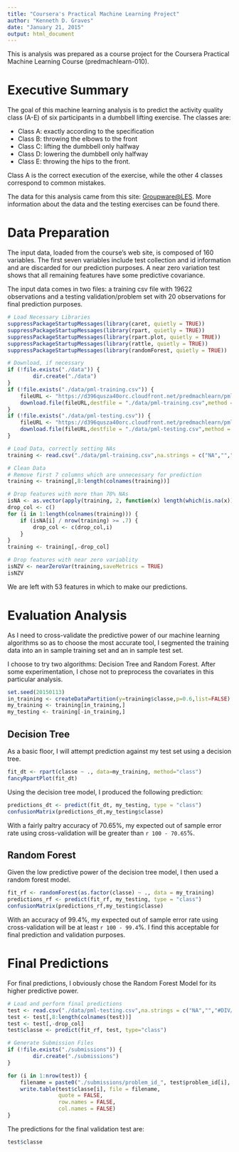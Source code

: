 ```yaml
---
title: "Coursera's Practical Machine Learning Project"
author: "Kenneth D. Graves"
date: "January 21, 2015"
output: html_document
---
```


This is analysis was prepared as a course project for the Coursera Practical Machine Learning Course (predmachlearn-010).

# Executive Summary
The goal of this machine learning analysis is to predict the activity quality class (A-E) of six participants in a dumbbell lifting exercise.  The classes are:

* Class A: exactly according to the specification
* Class B: throwing the elbows to the front
* Class C: lifting the dumbbell only halfway
* Class D: lowering the dumbbell only halfway
* Class E: throwing the hips to the front.

Class A is the correct execution of the exercise, while the other 4 classes correspond to common mistakes.

The data for this analysis came from this site: [Groupware@LES](http://groupware.les.inf.puc-rio.br/har).  More information about the data and the testing exercises can be found there.

# Data Preparation
The input data, loaded from the course's web site, is composed of 160 variables.  The first seven variables include test collection and id information and are discarded for our prediction purposes.  A near zero variation test shows that all remaining features have some predictive covariance.

The input data comes in two files: a training csv file with 19622 observations and a testing validation/problem set with 20 observations for final prediction purposes.

```r
# Load Necessary Libraries
suppressPackageStartupMessages(library(caret, quietly = TRUE))
suppressPackageStartupMessages(library(rpart, quietly = TRUE))
suppressPackageStartupMessages(library(rpart.plot, quietly = TRUE))
suppressPackageStartupMessages(library(rattle, quietly = TRUE))
suppressPackageStartupMessages(library(randomForest, quietly = TRUE))

# Download, if necessary
if (!file.exists("./data")) {
        dir.create("./data")
}
if (!file.exists("./data/pml-training.csv")) {
    fileURL <- "https://d396qusza40orc.cloudfront.net/predmachlearn/pml-training.csv"
    download.file(fileURL,destfile = "./data/pml-training.csv",method = "curl")
}
if (!file.exists("./data/pml-testing.csv")) {
    fileURL <- "https://d396qusza40orc.cloudfront.net/predmachlearn/pml-testing.csv"
    download.file(fileURL,destfile = "./data/pml-testing.csv",method = "curl")
}

# Load Data, correctly setting NAs
training <- read.csv("./data/pml-training.csv",na.strings = c("NA","","#DIV/0!"),stringsAsFactors=FALSE)

# Clean Data
# Remove first 7 columns which are unnecessary for prediction
training <- training[,8:length(colnames(training))]

# Drop features with more than 70% NAs
isNA <- as.vector(apply(training, 2, function(x) length(which(is.na(x)))))
drop_col <- c()
for (i in 1:length(colnames(training))) {
    if (isNA[i] / nrow(training) >= .7) {
        drop_col <- c(drop_col,i)
    }
}
training <- training[,-drop_col]

# Drop features with near zero variablity
isNZV <- nearZeroVar(training,saveMetrics = TRUE)
isNZV
```

We are left with 53 features in which to make our predictions.

# Evaluation Analysis
As I need to cross-validate the predictive power of our machine learning algorithms so as to choose the most accurate tool, I segmented the training data into an in sample training set and an in sample test set.

I choose to try two algorithms: Decision Tree and Random Forest.  After some experimentation, I chose not to preprocess the covariates in this particular analysis.

```r
set.seed(20150113)
in_training <- createDataPartition(y=training$classe,p=0.6,list=FALSE)
my_training <- training[in_training,]
my_testing <- training[-in_training,]
```

## Decision Tree

As a basic floor, I will attempt prediction against my test set using a decision tree.

```r
fit_dt <- rpart(classe ~ ., data=my_training, method="class")
fancyRpartPlot(fit_dt)
```

Using the decision tree model, I produced the following prediction:

```r
predictions_dt <- predict(fit_dt, my_testing, type = "class")
confusionMatrix(predictions_dt,my_testing$classe)
```

With a fairly paltry accuracy of 70.65%, my expected out of sample error rate using cross-validation will be greater than `r 100 - 70.65`%.

## Random Forest

Given the low predictive power of the decision tree model, I then used a random forest model.

```r
fit_rf <- randomForest(as.factor(classe) ~ ., data = my_training)
predictions_rf <- predict(fit_rf, my_testing, type = "class")
confusionMatrix(predictions_rf,my_testing$classe)
```

With an accuracy of 99.4%, my expected out of sample error rate using cross-validation will be at least `r 100 - 99.4`%.  I find this acceptable for final prediction and validation purposes.

# Final Predictions

For final predictions, I obviously chose the Random Forest Model for its higher predictive power.

```r
# Load and perform final predictions
test <- read.csv("./data/pml-testing.csv",na.strings = c("NA","","#DIV/0!"),stringsAsFactors=FALSE)
test <- test[,8:length(colnames(test))]
test <- test[,-drop_col]
test$classe <- predict(fit_rf, test, type="class")

# Generate Submission Files
if (!file.exists("./submissions")) {
        dir.create("./submissions")
}

for (i in 1:nrow(test)) {
    filename = paste0("./submissions/problem_id_", test$problem_id[i], ".txt")
    write.table(test$classe[i], file = filename, 
                quote = FALSE, 
                row.names = FALSE, 
                col.names = FALSE)
}
```

The predictions for the final validation test are:

```r
test$classe
```

